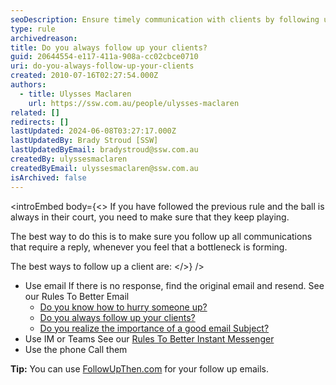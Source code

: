 ```yaml
---
seoDescription: Ensure timely communication with clients by following up on outstanding matters via email, IM/Teams, or phone calls.
type: rule
archivedreason:
title: Do you always follow up your clients?
guid: 20644554-e117-411a-908a-cc02cbce0710
uri: do-you-always-follow-up-your-clients
created: 2010-07-16T02:27:54.000Z
authors:
  - title: Ulysses Maclaren
    url: https://ssw.com.au/people/ulysses-maclaren
related: []
redirects: []
lastUpdated: 2024-06-08T03:27:17.000Z
lastUpdatedBy: Brady Stroud [SSW]
lastUpdatedByEmail: bradystroud@ssw.com.au
createdBy: ulyssesmaclaren
createdByEmail: ulyssesmaclaren@ssw.com.au
isArchived: false
---
```


<introEmbed
  body={<>
If you have followed the previous rule and the ball is always in their court, you need to make sure that they keep playing.

The best way to do this is to make sure you follow up all communications that require a reply, whenever you feel that a bottleneck is forming.

The best ways to follow up a client are:
  </>}
/>
* Use email
  If there is no response, find the original email and resend.
  See our Rules To Better Email
  * [Do you know how to hurry someone up?](/do-you-know-how-to-follow-up-an-unanswered-email)
  * [Do you always follow up your clients?](/do-you-follow-up-emails-effectively)
  * [Do you realize the importance of a good email Subject?](/do-you-realize-the-importance-of-a-good-email-subject)
* Use IM or Teams
  See our [Rules To Better Instant Messenger](/rules-to-better-im)
* Use the phone
  Call them

**Tip:** You can use [FollowUpThen.com](https://www.followupthen.com/) for your follow up emails.
